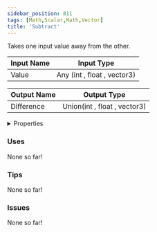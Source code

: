 ```yaml
---
sidebar_position: 811
tags: [Math,Scalar,Math,Vector]
title: 'Subtract'
---
```


Takes one input value away from the other.






<EsbSvg />

| Input Name | Input Type |
|-----------|-----------|
| Value | Any (int , float , vector3) |

| Output Name | Output Type |
|-----------|-----------|
| Difference | Union(int , float , vector3) |


<details>
  <summary>Properties</summary>
  <div>
    <div>
    <table>
      <thead>
        <tr>
          <th>Is beta required?</th>
          <th>❌</th>
        </tr>
        <tr>
          <th>Is this chip a trolling risk?</th>
          <th>❌</th>
        </tr>
        <tr>
          <th>Is this chip a role assignment risk?</th>
          <th>❌</th>
        </tr>
        <tr>
          <th>Chip UUID</th>
          <th>1fbb364c-1af0-44bb-a82b-905caeb6819a</th>
        </tr>
      </thead>
    </table>
    </div>
  </div>
</details>

### Uses

None so far!

### Tips

None so far!

### Issues

None so far!